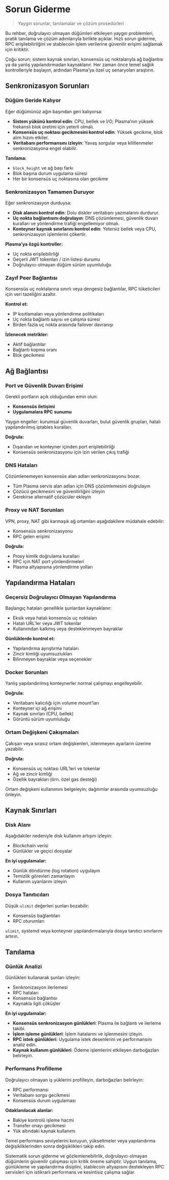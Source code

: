 # Sorun Giderme

> Yaygın sorunlar, tanılamalar ve çözüm prosedürleri

Bu rehber, doğrulayıcı olmayan düğümleri etkileyen yaygın problemleri, pratik tanılama ve çözüm adımlarıyla birlikte açıklar. Hızlı sorun giderme, RPC erişilebilirliğini ve stablecoin işlem verilerine güvenilir erişimi sağlamak için kritiktir.

<Note>
  Çoğu sorun; sistem kaynak sınırları, konsensüs uç noktalarıyla ağ bağlantısı ya da yanlış yapılandırmadan kaynaklanır. Her zaman önce temel sağlık kontrolleriyle başlayın, ardından Plasma’ya özel uç senaryoları araştırın.
</Note>

## Senkronizasyon Sorunları

### Düğüm Geride Kalıyor

Eğer düğümünüz ağın başından geri kalıyorsa:

* **Sistem yükünü kontrol edin**: CPU, bellek ve I/O; Plasma’nın yüksek frekanslı blok üretimi için yeterli olmalı.
* **Konsensüs uç noktası gecikmesini kontrol edin**: Yüksek gecikme, blok alım hızını etkiler.
* **Veritabanı performansını izleyin**: Yavaş sorgular veya kilitlenmeler senkronizasyona engel olabilir.

**Tanılama:**

* `block_height` ve ağ başı farkı
* Blok başına durum uygulama süresi
* Her bir konsensüs uç noktasına olan gecikme

### Senkronizasyon Tamamen Duruyor

Eğer senkronizasyon durduysa:

* **Disk alanını kontrol edin**: Dolu diskler veritabanı yazmalarını durdurur.
* **Uç nokta bağlantısını doğrulayın**: DNS çözümlemesi, güvenlik duvarı kuralları ve yönlendirme trafiği engellemiyor olmalı.
* **Konteyner kaynak sınırlarını kontrol edin**: Yetersiz bellek veya CPU, senkronizasyon işlemlerini çökertir.

**Plasma’ya özgü kontroller:**

* Uç nokta erişilebilirliği
* Geçerli JWT tokenları / izin listesi durumu
* Doğrulayıcı olmayan düğüm sürüm uyumluluğu

### Zayıf Peer Bağlantısı

Konsensüs uç noktalarına sınırlı veya dengesiz bağlantılar, RPC tüketicileri için veri tazeliğini azaltır.

**Kontrol et:**

* IP kısıtlamaları veya yönlendirme politikaları
* Uç nokta bağlantı sayısı ve çalışma süresi
* Birden fazla uç nokta arasında failover davranışı

**İzlenecek metrikler:**

* Aktif bağlantılar
* Bağlantı kopma oranı
* Blok gecikmesi

## Ağ Bağlantısı

### Port ve Güvenlik Duvarı Erişimi

Gerekli portların açık olduğundan emin olun:

* **Konsensüs iletişimi**
* **Uygulamalara RPC sunumu**

Yaygın engeller: kurumsal güvenlik duvarları, bulut güvenlik grupları, hatalı yapılandırılmış iptables kuralları.

**Doğrula:**

* Dışarıdan ve konteyner içinden port erişilebilirliği
* Konsensüs senkronizasyonu için izin verilen çıkış trafiği

### DNS Hataları

Çözümlenemeyen konsensüs alan adları senkronizasyonu bozar.

* Tüm Plasma servis alan adları için DNS çözümlemesini doğrulayın
* Çözücü gecikmesini ve güvenilirliğini izleyin
* Gerekirse alternatif çözücüler ekleyin

### Proxy ve NAT Sorunları

VPN, proxy, NAT gibi karmaşık ağ ortamları aşağıdakilere müdahale edebilir:

* Konsensüs senkronizasyonu
* RPC gelen erişimi

**Doğrula:**

* Proxy kimlik doğrulama kuralları
* RPC için NAT port yönlendirmeleri
* Plasma altyapısına yönlendirme yolları

## Yapılandırma Hataları

### Geçersiz Doğrulayıcı Olmayan Yapılandırma

Başlangıç hataları genellikle şunlardan kaynaklanır:

* Eksik veya hatalı konsensüs uç noktaları
* Hatalı URL’ler veya JWT tokenlar
* Kullanımdan kalkmış veya desteklenmeyen bayraklar

**Günlüklerde kontrol et:**

* Yapılandırma ayrıştırma hataları
* Zincir kimliği uyumsuzlukları
* Bilinmeyen bayraklar veya seçenekler

### Docker Sorunları

Yanlış yapılandırılmış konteynerler normal çalışmayı engelleyebilir.

**Doğrula:**

* Veritabanı kalıcılığı için volume mount’ları
* Konteyner içi ağ erişimi
* Kaynak sınırları (CPU, bellek)
* Görüntü sürüm uyumluluğu

### Ortam Değişkeni Çakışmaları

Çakışan veya sırasız ortam değişkenleri, istenmeyen ayarların üzerine yazabilir.

**Doğrula:**

* Konsensüs uç noktası URL’leri ve tokenlar
* Ağ ve zincir kimliği
* Özellik bayrakları (örn. özel gas desteği)

Ortam değişkeni kullanımını belgeleyin; dağıtımlar arasında uyumsuzluğu önleyin.

## Kaynak Sınırları

### Disk Alanı

Aşağıdakiler nedeniyle disk kullanım artışını izleyin:

* Blockchain verisi
* Günlükler ve geçici dosyalar

**En iyi uygulamalar:**

* Günlük döndürme (log rotation) uygulayın
* Temizlik görevleri zamanlayın
* Kullanım uyarılarını izleyin

### Dosya Tanıtıcıları

Düşük `ulimit` değerleri şunları bozabilir:

* Konsensüs bağlantıları
* RPC oturumları

`ulimit`, systemd veya konteyner yapılandırmalarıyla dosya tanıtıcı sınırlarını artırın.

## Tanılama

### Günlük Analizi

Günlükleri kullanarak şunları izleyin:

* Senkronizasyon ilerlemesi
* RPC hataları
* Konsensüs bağlantısı
* Kaynakla ilgili çöküşler

**En iyi uygulamalar:**

* **Konsensüs senkronizasyon günlükleri**: Plasma ile bağlantı ve ilerleme takibi.
* **İşlem işleme günlükleri**: İşlem hatalarını ve işlenmesini izleyin.
* **RPC istek günlükleri**: Uygulama istek desenlerini ve performansını analiz edin.
* **Kaynak kullanım günlükleri**: Ödeme işlemlerini etkileyen darboğazları belirleyin.

### Performans Profilleme

Doğrulayıcı olmayan iş yüklerini profilleyin, darboğazları belirleyin:

* RPC performansı
* Veritabanı sorgu gecikmesi
* Konsensüs durum uygulaması

**Odaklanılacak alanlar:**

* Bakiye kontrolü işleme hacmi
* Transfer onayı gecikmesi
* Yük altındaki kaynak kullanımı

Temel performans seviyelerini koruyun, yükseltmeler veya yapılandırma değişikliklerinden sonra değişiklikleri takip edin.

Sistematik sorun giderme ve gözlemlenebilirlik, doğrulayıcı olmayan düğümlerin güvenilir çalışması için kritik öneme sahiptir. Uygun tanılama, günlükleme ve yapılandırma disiplini, stablecoin altyapısını destekleyen RPC servisleri için istikrarlı performans ve kesintisiz çalışma sağlar.
